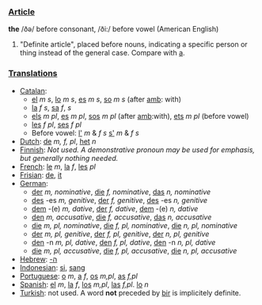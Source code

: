 ===[[Article]]===

'''the''' /ðə/ before consonant, /ði:/ before vowel (American English) 

# "Definite article", placed before nouns, indicating a specific person or thing instead of the general case. Compare with [[a]].

===[[Translation]]s===
*[[Catalan]]:
**[[el]] ''m'' ''s'', [[lo]] ''m'' ''s'', [[es]] ''m'' ''s'', [[so]] ''m'' ''s'' (after [[amb]]: with)
**[[la]] ''f'' ''s'', [[sa]] ''f'', ''s''
**[[els]] ''m'' ''pl'', [[es]] ''m'' ''pl'', [[sos]] ''m'' ''pl'' (after [[amb]]:with), [[ets]] ''m'' ''pl'' (before vowel)
**[[les]] ''f'' ''pl'', [[ses]] ''f'' ''pl''
**Before vowel: [[l']] ''m'' & ''f'' ''s'' [[s']] ''m'' & ''f'' ''s''
*[[Dutch]]: [[de]] ''m, f, pl'', [[het]] ''n''
*[[Finnish]]: ''Not used. A demonstrative pronoun may be used for emphasis, but generally nothing needed.''
*[[French]]: [[le]] ''m'', [[la]] ''f'', [[les]] ''pl''
*[[Frisian]]: [[de]], [[it]]
*[[German]]: 
**[[der]] ''m, nominative'', [[die]] ''f, nominative'', [[das]] ''n, nominative''
**[[des]] -es ''m, genitive'', [[der]] ''f, genitive'', [[des]] -es ''n, genitive''
**[[dem]] -(e) ''m, dative'', [[der]]  ''f, dative'', [[dem]] -(e) ''n, dative''
**[[den]] ''m, accusative'', [[die]] ''f, accusative'', [[das]] ''n, accusative''
**[[die]] ''m, pl, nominative'', [[die]] ''f, pl, nominative'', [[die]] ''n, pl, nominative''
**[[der]] ''m, pl, genitive'', [[der]] ''f, pl, genitive'', [[der]] ''n, pl, genitive''
**[[den]] -n ''m, pl, dative'', [[den]]  ''f, pl, dative'', [[den]] -n ''n, pl, dative''
**[[die]] ''m, pl, accusative'', [[die]] ''f, pl, accusative'', [[die]] ''n, pl, accusative''
*[[Hebrew]]: [[-ה]]
*[[Indonesian]]: [[si]], [[sang]]
*[[Portuguese]]: [[o]] ''m'', [[a]] ''f'', [[os]] ''m,pl'', [[as]] ''f,pl''
*[[Spanish]]: [[el]] ''m'', [[la]] ''f'', [[los]] ''m,pl'', [[las]] ''f,pl''. [[lo]] ''n''
*[[Turkish]]: not used. A word '''not''' preceded by [[bir]] is implicitely definite.